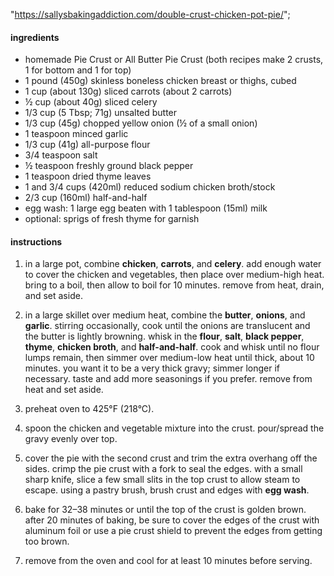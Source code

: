   "https://sallysbakingaddiction.com/double-crust-chicken-pot-pie/";

#### ingredients

- homemade Pie Crust or All Butter Pie Crust (both recipes make 2 crusts, 1 for bottom and 1 for top)
- 1 pound (450g) skinless boneless chicken breast or thighs, cubed
- 1 cup (about 130g) sliced carrots (about 2 carrots)
- ½ cup (about 40g) sliced celery
- 1/3 cup (5 Tbsp; 71g) unsalted butter
- 1/3 cup (45g) chopped yellow onion (½ of a small onion)
- 1 teaspoon minced garlic
- 1/3 cup (41g) all-purpose flour
- 3/4 teaspoon salt
- ½ teaspoon freshly ground black pepper
- 1 teaspoon dried thyme leaves
- 1 and 3/4 cups (420ml) reduced sodium chicken broth/stock
- 2/3 cup (160ml) half-and-half
- egg wash: 1 large egg beaten with 1 tablespoon (15ml) milk
- optional: sprigs of fresh thyme for garnish

#### instructions

1. in a large pot, combine **chicken**, **carrots**, and **celery**. add enough water to cover the chicken and vegetables, then place over medium-high heat. bring to a boil, then allow to boil for 10 minutes. remove from heat, drain, and set aside.

2. in a large skillet over medium heat, combine the **butter**, **onions**, and **garlic**. stirring occasionally, cook until the onions are translucent and the butter is lightly browning. whisk in the **flour**, **salt**, **black pepper**, **thyme**, **chicken broth**, and **half-and-half**. cook and whisk until no flour lumps remain, then simmer over medium-low heat until thick, about 10 minutes. you want it to be a very thick gravy; simmer longer if necessary. taste and add more seasonings if you prefer. remove from heat and set aside.

3. preheat oven to 425°F (218°C).

4. spoon the chicken and vegetable mixture into the crust. pour/spread the gravy evenly over top.

5. cover the pie with the second crust and trim the extra overhang off the sides. crimp the pie crust with a fork to seal the edges. with a small sharp knife, slice a few small slits in the top crust to allow steam to escape. using a pastry brush, brush crust and edges with **egg wash**.

6. bake for 32–38 minutes or until the top of the crust is golden brown. after 20 minutes of baking, be sure to cover the edges of the crust with aluminum foil or use a pie crust shield to prevent the edges from getting too brown.

7. remove from the oven and cool for at least 10 minutes before serving.
